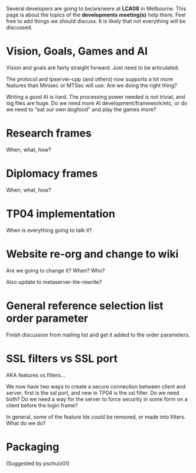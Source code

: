 Several developers are going to be/are/were at '''LCA08''' in Melbourne. This page is about the topics of the '''developments meeting(s)''' help there. Feel free to add things we should discuss. It is likely that not everything will be discussed.

= Vision, Goals, Games and AI =
Vision and goals are fairly straight forward. Just need to be articulated.

The protocol and tpserver-cpp (and others) now supports a lot more features than Minisec or MTSec will use. Are we doing the right thing?

Writing a good AI is hard. The processing power needed is not trivial, and log files are huge. Do we need more AI development/framework/etc, or do we need to "eat our own dogfood" and play the games more?

= Research frames =
When, what, how?

= Diplomacy frames =
When, what, how?

= TP04 implementation =
When is everything going to talk it?

= Website re-org and change to wiki =
Are we going to change it? When? Who?

Also update to metaserver-lite-rewrite?

= General reference selection list order parameter =
Finish discussion from mailing list and get it added to the order parameters.

= SSL filters vs SSL port =
AKA features vs filters...

We now have two ways to create a secure connection between client and server, first is the ssl port, and new in TP04 is the ssl filter. Do we need both? Do we need a way for the server to force security in some form on a client before the login frame?

In general, some of the feature Ids could be removed, or made into filters. What do we do?

= Packaging =
(Suggested by pschulz01)